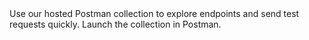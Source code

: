 <Note>
Use our hosted Postman collection to explore endpoints and send test requests quickly.
</Note>

<Card title="Open Postman Collection" icon="link" href="https://www.postman.com/lightspark-dev/lightspark-grid/collection/adligoh/grid-api?action=share&source=copy-link&creator=49207478">
Launch the collection in Postman.
</Card>


